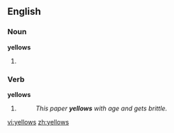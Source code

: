 ==English==

===Noun===
'''yellows'''

# {{plural of|[[yellow]]}}

===Verb===
'''yellows'''

# {{third-person singular of|[[yellow]]}}
#:''This paper '''yellows''' with age and gets brittle.''

[[vi:yellows]]
[[zh:yellows]]